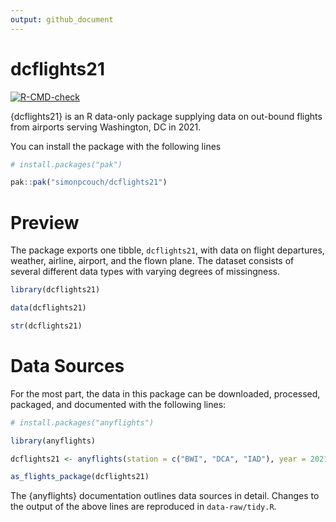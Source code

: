 ```yaml
---
output: github_document
---
```


# dcflights21

<!-- badges: start -->
[![R-CMD-check](https://github.com/simonpcouch/dcflights21/actions/workflows/R-CMD-check.yaml/badge.svg)](https://github.com/simonpcouch/dcflights21/actions/workflows/R-CMD-check.yaml)
<!-- badges: end -->

{dcflights21} is an R data-only package supplying data on out-bound flights from airports serving Washington, DC in 2021.

You can install the package with the following lines

```r
# install.packages("pak")

pak::pak("simonpcouch/dcflights21")
```

# Preview

The package exports one tibble, `dcflights21`, with data on flight departures, weather, airline, airport, and the flown plane. The dataset consists of several different data types with varying degrees of missingness.

```r
library(dcflights21)

data(dcflights21)

str(dcflights21)
```

# Data Sources

For the most part, the data in this package can be downloaded, processed, packaged, and documented with the following lines:

```r
# install.packages("anyflights")

library(anyflights)

dcflights21 <- anyflights(station = c("BWI", "DCA", "IAD"), year = 2021)

as_flights_package(dcflights21)
```

The {anyflights} documentation outlines data sources in detail. Changes to the output of the above lines are reproduced in `data-raw/tidy.R`.
